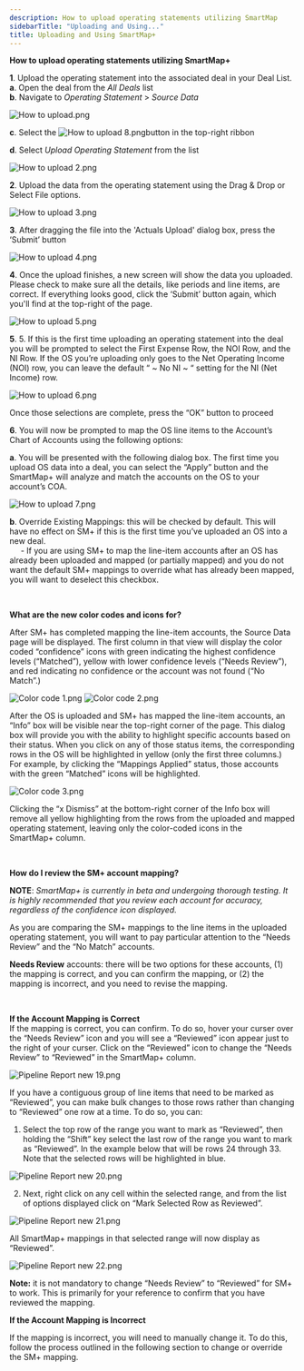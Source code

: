 ```yaml
---
description: How to upload operating statements utilizing SmartMap
sidebarTitle: "Uploading and Using..."
title: Uploading and Using SmartMap+
---
```


**How to upload operating statements utilizing SmartMap+**


**1**. Upload the operating statement into the associated deal in your Deal List.  
**a**. Open the deal from the *All Deals* list  
**b**. Navigate to *Operating Statement* > *Source Data*


<Frame caption="Dropdown menu showing options under &quot;Operating Statement,&quot; highlighting &quot;Source Data.&quot;">
  <img src="/images/rediq/77dd1cb3cd8c56b3bec2d8fe313f0c4e0da06c2f.png" alt="How to upload.png" />
</Frame>


**c**. Select the ![How to upload 8.png](/images/rediq/1f229311b250415fd47144b1d01d17c6c0235c2a.png)button in the top-right ribbon


  
**d**. Select *Upload Operating Statement* from the list


<Frame caption="Dropdown menu for uploading various documents, highlighting &quot;Upload Operating Statement.&quot;">
  <img src="/images/rediq/de83f3ff6f519db155f63219d848c039e8e94950.png" alt="How to upload 2.png" />
</Frame>


**2**. Upload the data from the operating statement using the Drag & Drop or Select File options.


<Frame caption="Upload interface for operating statements with drag-and-drop functionality.">
  <img src="/images/rediq/863d6a8d92a42aef748aa5ae1760c1945f45580a.png" alt="How to upload 3.png" />
</Frame>


**3**. After dragging the file into the 'Actuals Upload' dialog box, press the ‘Submit’ button


<Frame caption="Actuals upload interface with file selection and submit button.">
  <img src="/images/rediq/cf1ef28148b29b8b5ab5c9cf861d37278e53463d.png" alt="How to upload 4.png" />
</Frame>


**4**. Once the upload finishes, a new screen will show the data you uploaded. Please check to make sure all the details, like periods and line items, are correct. If everything looks good, click the ‘Submit’ button again, which you'll find at the top-right of the page.


<Frame caption="Submit button for uploading models in SmartMap+.">
  <img src="/images/rediq/dc08634a287ab9b760768475e4c32defd64dcc5f.png" alt="How to upload 5.png" />
</Frame>


**5**. 5. If this is the first time uploading an operating statement into the deal you will be prompted to select the First Expense Row, the NOI Row, and the NI Row. If the OS you’re uploading only goes to the Net Operating Income (NOI) row, you can leave the default “ ~ No NI ~ “ setting for the NI (Net Income) row.


<Frame caption="Dialog box for specifying expense rows in SmartMap+.">
  <img src="/images/rediq/c10e00abdbbf9b89090ebd8ce176a9fba9792c0f.png" alt="How to upload 6.png" />
</Frame>


Once those selections are complete, press the “OK” button to proceed


**6**. You will now be prompted to map the OS line items to the Account’s Chart of Accounts using the following options:


  
**a**. You will be presented with the following dialog box. The first time you upload OS data into a deal, you can select the “Apply” button and the SmartMap+ will analyze and match the accounts on the OS to your account’s COA.


<Frame caption="SmartMap+ application prompt with options to override existing mappings.">
  <img src="/images/rediq/2267cd273e89bc7f98c76a43841b3625af6cdd4a.png" alt="How to upload 7.png" />
</Frame>


**b**. Override Existing Mappings: this will be checked by default. This will have no effect on SM+ if this is the first time you’ve uploaded an OS into a new deal.  
     - If you are using SM+ to map the line-item accounts after an OS has already been uploaded and mapped (or partially mapped) and you do not want the default SM+ mappings to override what has already been mapped, you will want to deselect this checkbox.


 


**What are the new color codes and icons for?**


After SM+ has completed mapping the line-item accounts, the Source Data page will be displayed. The first column in that view will display the color coded “confidence” icons with green indicating the highest confidence levels (“Matched”), yellow with lower confidence levels (“Needs Review”), and red indicating no confidence or the account was not found (“No Match”.)


<Frame caption="SmartMap+ section displaying matched items and monthly values for salaries and benefits.">
  <img src="/images/rediq/ea688a2759d9e6b414f023bcfd4296b28a317a88.png" alt="Color code 1.png" />
</Frame>


<Frame caption="Table displaying SmartMap+ status indicators for various line items.">
  <img src="/images/rediq/fa66435dee7b794b355e3b90b1334d7eb5cbfe11.png" alt="Color code 2.png" />
</Frame>


After the OS is uploaded and SM+ has mapped the line-item accounts, an “Info” box will be visible near the top-right corner of the page. This dialog box will provide you with the ability to highlight specific accounts based on their status. When you click on any of those status items, the corresponding rows in the OS will be highlighted in yellow (only the first three columns.) For example, by clicking the “Mappings Applied” status, those accounts with the green “Matched” icons will be highlighted.


<Frame caption="SmartMap+ interface showing matched items and mapping status summary.">
  <img src="/images/rediq/5d64241650e0efdbedb9318405b0a1ea2e38b466.png" alt="Color code 3.png" />
</Frame>


Clicking the “x Dismiss” at the bottom-right corner of the Info box will remove all yellow highlighting from the rows from the uploaded and mapped operating statement, leaving only the color-coded icons in the  
SmartMap+ column.


 


**How do I review the SM+ account mapping?**


**NOTE**: *SmartMap+ is currently in beta and undergoing thorough testing. It is highly recommended that you review each account for accuracy, regardless of the confidence icon displayed.*


As you are comparing the SM+ mappings to the line items in the uploaded operating statement, you will want to pay particular attention to the “Needs Review” and the “No Match” accounts.


**Needs Review** accounts: there will be two options for these accounts, (1) the mapping is correct, and you can confirm the mapping, or (2) the mapping is incorrect, and you need to revise the mapping.


 


**If the Account Mapping is Correct**  
If the mapping is correct, you can confirm. To do so, hover your curser over the “Needs Review” icon and you will see a “Reviewed” icon appear just to the right of your curser. Click on the “Reviewed” icon to change the “Needs Review” to “Reviewed” in the SmartMap+ column.


<Frame caption="Status indicators for review process in SmartMap+.">
  <img src="/images/rediq/49be841be54a717e198b121f11c3b3223cf91c8a.png" alt="Pipeline Report new 19.png" />
</Frame>


If you have a contiguous group of line items that need to be marked as “Reviewed”, you can make bulk changes to those rows rather than changing to “Reviewed” one row at a time. To do so, you can:


1. Select the top row of the range you want to mark as “Reviewed”, then holding the “Shift” key select the last row of the range you want to mark as “Reviewed”. In the example below that will be rows 24 through 33. Note that the selected rows will be highlighted in blue.


<Frame caption="Table displaying administrative expenses with review statuses highlighted.">
  <img src="/images/rediq/c193b19c7879f8c9e0c0701a462fed36827adc44.png" alt="Pipeline Report new 20.png" />
</Frame>


2. Next, right click on any cell within the selected range, and from the list of options displayed click on “Mark Selected Row as Reviewed”.


<Frame caption="Context menu for marking rows in SmartMap+ with various options for review status.">
  <img src="/images/rediq/a1d54230eb2fdbc619a0be7d6fc44c3afb28293d.png" alt="Pipeline Report new 21.png" />
</Frame>


All SmartMap+ mappings in that selected range will now display as “Reviewed”.


<Frame caption="Table displaying reviewed entries with status indicators and user roles.">
  <img src="/images/rediq/66fa00be1ebb26a30578324b361b571e91aead64.png" alt="Pipeline Report new 22.png" />
</Frame>


**Note:** it is not mandatory to change “Needs Review” to “Reviewed” for SM+ to work. This is primarily for your reference to confirm that you have reviewed the mapping.


**If the Account Mapping is Incorrect**


If the mapping is incorrect, you will need to manually change it. To do this, follow the process outlined in the following section to change or override the SM+ mapping.